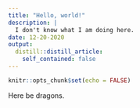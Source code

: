 ```yaml
---
title: "Hello, world!"
description: |
  I don't know what I am doing here.
date: 12-20-2020
output:
  distill::distill_article:
    self_contained: false
---
```


```r
knitr::opts_chunk$set(echo = FALSE)
```

Here be dragons.


